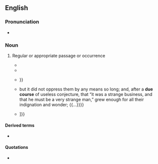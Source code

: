 ==English==

===Pronunciation===
* {{audio|en|en-au-due course.ogg|Audio (AU)}}

===Noun===
{{en-noun|-|s}}

# {{lb|en|idiomatic}} Regular or appropriate passage or occurrence
#* {{RQ:Chaucer Canterbury Tales|text=You all know that in the '''due course''' of time / If you continue scratching on a stone, / Little by little some image thereon / Will he engraven.}}
#* {{RQ:Shakespeare Winter's Tale|text=Let us be cleared / Of being tyrannous, since we so openly / Proceed in justice, which shall have '''due course''', / Even to the guilt or the purgation.}}
#* {{RQ:Swift Gulliver's Travels|IV|XII|passage=This is all according to the '''due Course''' of Things: {{...}}}}
#* {{RQ:Austen Northanger Abbey|text={{...}} but it did not oppress them by any means so long; and, after a '''due course''' of useless conjecture, that “it was a strange business, and that he must be a very strange man,” grew enough for all their indignation and wonder; {{...}}}}
#* {{quote-text|en|year=1898|author=Justin McCarthy|title=The Story of Gladstone's Life|page=27|passage=The Reform Bill, although the Duke of Wellington described it as " a revolution by '''due course''' of law," set up in fact but a very limited suffrage, {{...}} ]}}

====Derived terms====
* {{l|en|in due course}}

====Quotations====
* {{seeCites|en}}